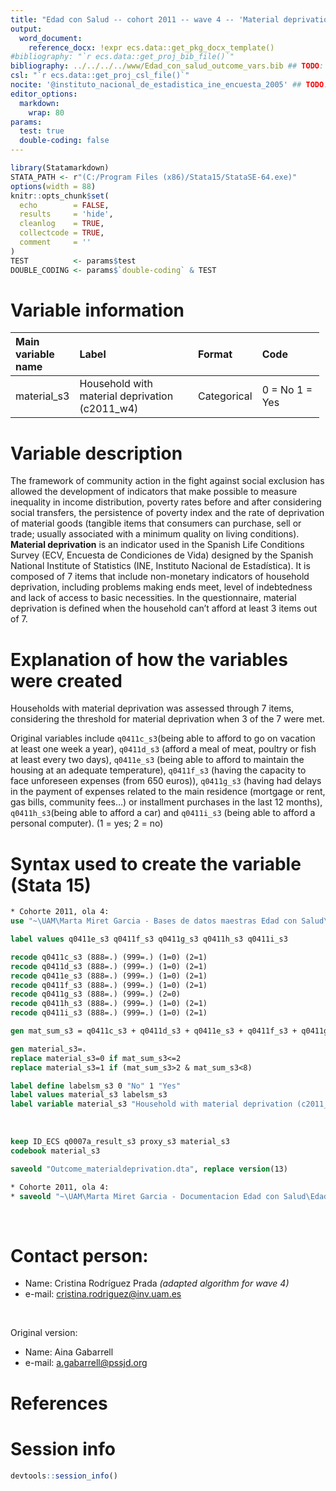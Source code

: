 ```yaml
---
title: "Edad con Salud -- cohort 2011 -- wave 4 -- 'Material deprivation'" ## TODO: Añadir "cohort", "assessment" y "variable name(s)/domain"
output:
  word_document:
    reference_docx: !expr ecs.data::get_pkg_docx_template()
#bibliography: "`r ecs.data::get_proj_bib_file()`"
bibliography: ../../../../www/Edad_con_salud_outcome_vars.bib ## TODO: Descomentar esta línea SI se utiliza el gestor bibliográfico, en otro caso BORRAR esta línea
csl: "`r ecs.data::get_proj_csl_file()`"
nocite: '@instituto_nacional_de_estadistica_ine_encuesta_2005' ## TODO: Descomentar y añadir cita(s) o borrar campo
editor_options: 
  markdown:
    wrap: 80
params:
  test: true
  double-coding: false
---
```



```r
library(Statamarkdown)
STATA_PATH <- r"(C:/Program Files (x86)/Stata15/StataSE-64.exe)"
options(width = 88) 
knitr::opts_chunk$set( 
  echo        = FALSE, 
  results     = 'hide',
  cleanlog    = TRUE,  
  collectcode = TRUE,  
  comment     = ''     
)
TEST          <- params$test
DOUBLE_CODING <- params$`double-coding` & TEST
```

# Variable information
+--------------------+------------------------------------------+------------+----------------------+
| Main variable name | Label                                    | Format     | Code                 |
+:===================+:=========================================+:===========+:=====================+
| material_s3        | Household with material deprivation      | Categorical| 0 = No               |
|                    | (c2011_w4)                               |            | 1 = Yes              |
+--------------------+------------------------------------------+------------+----------------------+

# Variable description

The framework of community action in the fight against social exclusion has 
allowed the development of indicators that make possible to measure inequality 
in income distribution, poverty rates before and after considering social 
transfers, the persistence of poverty index and the rate of deprivation of
material goods (tangible items that consumers can purchase, sell or trade; 
usually associated with a minimum quality on living conditions). 
**Material deprivation** is an indicator used in the Spanish Life 
Conditions Survey (ECV, Encuesta de Condiciones de Vida) designed by the Spanish
National Institute of Statistics (INE, Instituto Nacional de Estadística). It is
composed of 7 items that include non-monetary indicators of household deprivation, 
including problems making ends meet, level of indebtedness and lack of access to
basic necessities. In the questionnaire, material deprivation is defined when 
the household can’t afford at least 3 items out of 7.

# Explanation of how the variables were created
Households with material deprivation was assessed through 7 items, 
considering the threshold for material deprivation when 3 of the 7 were met.

Original variables include `q0411c_s3`(being able to afford to go on 
vacation at least one week a year), `q0411d_s3` (afford a meal of meat, 
poultry or fish at least every two days), `q0411e_s3` (being able to afford
to maintain the housing at an adequate temperature), `q0411f_s3` (having the
capacity to face unforeseen expenses (from 650 euros)), `q0411g_s3` (having had
delays in the payment of expenses related to the main residence (mortgage or 
rent, gas bills, community fees...) or installment purchases in the last 12
months), `q0411h_s3`(being able to afford a car) and `q0411i_s3` (being
able to afford a personal computer). (1 = yes; 2 = no)

# Syntax used to create the variable (Stata 15)

```stata
* Cohorte 2011, ola 4:
use "~\UAM\Marta Miret Garcia - Bases de datos maestras Edad con Salud\Ola_4\Cohorte 2011\rawdata_c2011w4.dta"
```

```stata
label values q0411e_s3 q0411f_s3 q0411g_s3 q0411h_s3 q0411i_s3

recode q0411c_s3 (888=.) (999=.) (1=0) (2=1)
recode q0411d_s3 (888=.) (999=.) (1=0) (2=1)
recode q0411e_s3 (888=.) (999=.) (1=0) (2=1)
recode q0411f_s3 (888=.) (999=.) (1=0) (2=1)
recode q0411g_s3 (888=.) (999=.) (2=0)
recode q0411h_s3 (888=.) (999=.) (1=0) (2=1)
recode q0411i_s3 (888=.) (999=.) (1=0) (2=1)

gen mat_sum_s3 = q0411c_s3 + q0411d_s3 + q0411e_s3 + q0411f_s3 + q0411g_s3 + q0411h_s3 + q0411i_s3

gen material_s3=.
replace material_s3=0 if mat_sum_s3<=2
replace material_s3=1 if (mat_sum_s3>2 & mat_sum_s3<8)

label define labelsm_s3 0 "No" 1 "Yes"
label values material_s3 labelsm_s3
label variable material_s3 "Household with material deprivation (c2011_w4)"

```

<br> 

```stata
keep ID_ECS q0007a_result_s3 proxy_s3 material_s3
codebook material_s3
```

```stata
saveold "Outcome_materialdeprivation.dta", replace version(13)
```


```stata
* Cohorte 2011, ola 4:
* saveold "~\UAM\Marta Miret Garcia - Documentacion Edad con Salud\Edad con salud - Ola 4\Outcomes\Cohorte 2011\Outcome datasets\Outcome_materialdeprivation.dta", replace version(13)
```

<br>

# Contact person:

-   Name: Cristina Rodríguez Prada _(adapted algorithm for wave 4)_
-   e-mail:
    [cristina.rodriguez@inv.uam.es](cristina.rodriguez@inv.uam.es){.email}

<br>

<!--# TODO: Completar / eliminar "original version" según corresponda -->

Original version:

-   Name: Aina Gabarrell
-   e-mail:
    [a.gabarrell@pssjd.org ](mailto:a.gabarrell@pssjd.org ){.email}

# References
::: {#refs}
:::

\newpage

# Session info

```r
devtools::session_info()
```
